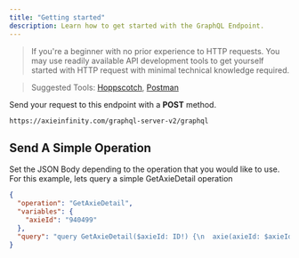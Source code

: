 ```yaml
---
title: "Getting started"
description: Learn how to get started with the GraphQL Endpoint.
---
```


> If you're a beginner with no prior experience to HTTP requests. You may use readily available API development tools to get yourself started with HTTP request with minimal technical knowledge required.

> Suggested Tools: [Hoppscotch](https://hoppscotch.io/), [Postman](https://www.postman.com/)

Send your request to this endpoint with a **POST** method.

```
https://axieinfinity.com/graphql-server-v2/graphql
```

## Send A Simple Operation

Set the JSON Body depending to the operation that you would like to use.  
For this example, lets query a simple GetAxieDetail operation

```json
{
  "operation": "GetAxieDetail",
  "variables": {
    "axieId": "940499"
  },
  "query": "query GetAxieDetail($axieId: ID!) {\n  axie(axieId: $axieId) {\n    ...AxieDetail\n    __typename\n  }\n}\n\nfragment AxieDetail on Axie {\n  id\n  image\n  class\n  chain\n  name\n  genes\n  owner\n  birthDate\n  bodyShape\n  class\n  sireId\n  sireClass\n  matronId\n  matronClass\n  stage\n  title\n  breedCount\n  level\n  figure {\n    atlas\n    model\n    image\n    __typename\n  }\n  parts {\n    ...AxiePart\n    __typename\n  }\n  stats {\n    ...AxieStats\n    __typename\n  }\n  auction {\n    ...AxieAuction\n    __typename\n  }\n  ownerProfile {\n    name\n    __typename\n  }\n  battleInfo {\n    ...AxieBattleInfo\n    __typename\n  }\n  children {\n    id\n    name\n    class\n    image\n    title\n    stage\n    __typename\n  }\n  __typename\n}\n\nfragment AxieBattleInfo on AxieBattleInfo {\n  banned\n  banUntil\n  level\n  __typename\n}\n\nfragment AxiePart on AxiePart {\n  id\n  name\n  class\n  type\n  specialGenes\n  stage\n  abilities {\n    ...AxieCardAbility\n    __typename\n  }\n  __typename\n}\n\nfragment AxieCardAbility on AxieCardAbility {\n  id\n  name\n  attack\n  defense\n  energy\n  description\n  backgroundUrl\n  effectIconUrl\n  __typename\n}\n\nfragment AxieStats on AxieStats {\n  hp\n  speed\n  skill\n  morale\n  __typename\n}\n\nfragment AxieAuction on Auction {\n  startingPrice\n  endingPrice\n  startingTimestamp\n  endingTimestamp\n  duration\n  timeLeft\n  currentPrice\n  currentPriceUSD\n  suggestedPrice\n  seller\n  listingIndex\n  state\n  __typename\n}\n"
}
```
